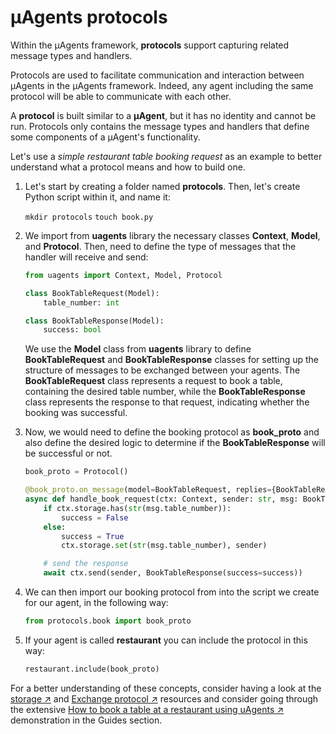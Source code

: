 # μAgents protocols

Within the μAgents framework, **protocols** support capturing related message types and handlers. 

Protocols are used to facilitate communication and interaction between μAgents in the μAgents framework. Indeed, any agent including the same protocol will be able to communicate with each other.

A **protocol** is built similar to a **μAgent**, but it has no identity and cannot be run. Protocols only contains the message types and handlers that define some components of a μAgent's functionality.

Let's use a _simple restaurant table booking request_ as an example to better understand what a protocol means and how to build one. 

1. Let's start by creating a folder named **protocols**. Then, let's create Python script within it, and name it: 

    `mkdir protocols`
    `touch book.py`

2. We import from **uagents** library the necessary classes **Context**, **Model**, and **Protocol**. Then, need to define the type of messages that the handler will receive and send:

    ```py copy
    from uagents import Context, Model, Protocol
    
    class BookTableRequest(Model):
        table_number: int
    
    class BookTableResponse(Model):
        success: bool
    ```
   
     We use the **Model** class from **uagents** library to define **BookTableRequest** and **BookTableResponse** classes for setting up the structure of messages to be exchanged between your agents. The **BookTableRequest** class represents a request to book a table, containing the desired table number, while the **BookTableResponse** class represents the response to that request, indicating whether the booking was successful.

3. Now, we would need to define the booking protocol as **book_proto** and also define the desired logic to determine if the **BookTableResponse** will be successful or not.

    ```py copy
    book_proto = Protocol()
    
    @book_proto.on_message(model=BookTableRequest, replies={BookTableResponse})
    async def handle_book_request(ctx: Context, sender: str, msg: BookTableRequest):
        if ctx.storage.has(str(msg.table_number)):
            success = False
        else:
            success = True
            ctx.storage.set(str(msg.table_number), sender)
    
        # send the response
        await ctx.send(sender, BookTableResponse(success=success))
    ```

4. We can then import our booking protocol from into the script we create for our agent, in the following way:

    ```py copy
    from protocols.book import book_proto
    ```

5. If your agent is called **restaurant** you can include the protocol in this way:

    ```py copy
    restaurant.include(book_proto)
    ```

For a better understanding of these concepts, consider having a look at the [storage ↗️](/references/uagents/uagents-protocols/storage.md) and [Exchange protocol ↗️](/references/uagents/uagents-protocols/exchange-protocol.md) resources and consider going through the extensive [How to book a table at a restaurant using uAgents ↗️](/guides/agents/booking-demo.md) demonstration in the Guides section.
